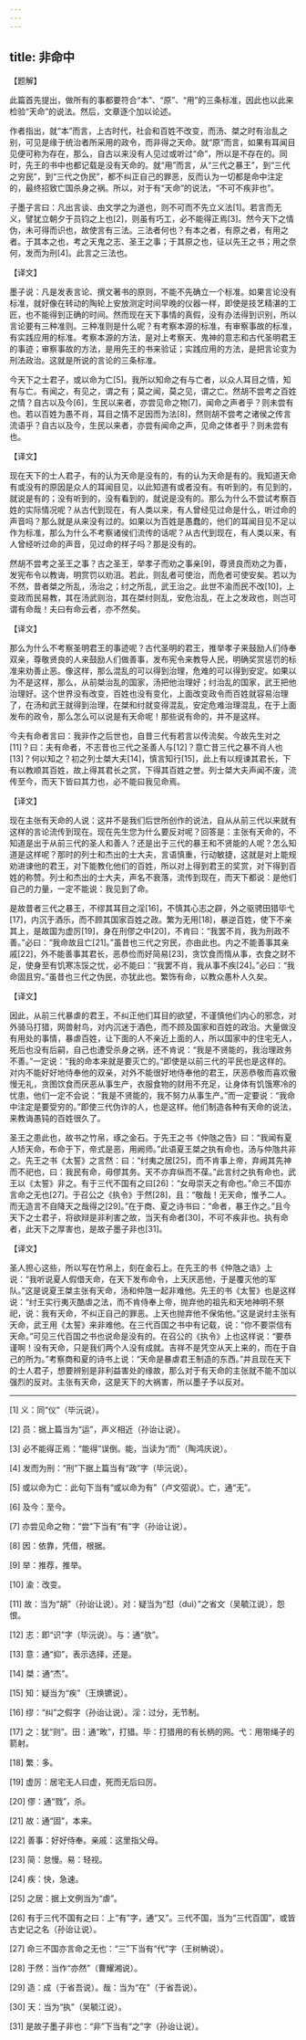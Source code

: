 ```yaml
---
---
---
```

title: 非命中
---





【题解】


此篇首先提出，做所有的事都要符合“本”、“原”、“用”的三条标准，因此也以此来检验“天命”的说法。然后，文章逐个加以论述。


作者指出，就“本”而言，上古时代，社会和百姓不改变，而汤、桀之时有治乱之别，可见是缘于统治者所采用的政令，而非得之天命。就“原”而言，如果有耳闻目见便可称为存在，那么，自古以来没有人见过或听过“命”，所以是不存在的。同时，先王的书中也都记载是没有天命的。就“用”而言，从“三代之暴王”，到“三代之穷民”，到“三代之伪民”，都不纠正自己的罪恶，反而认为一切都是命中注定的，最终招致亡国杀身之祸。所以，对于有“天命”的说法，“不可不疾非也”。


子墨子言曰：凡出言谈、由文学之为道也，则不可而不先立义法[1]。若言而无义，譬犹立朝夕于员钧之上也[2]，则虽有巧工，必不能得正焉[3]。然今天下之情伪，未可得而识也，故使言有三法。三法者何也？有本之者，有原之者，有用之者。于其本之也，考之天鬼之志、圣王之事；于其原之也，征以先王之书；用之奈何，发而为刑[4]。此言之三法也。


【译文】


墨子说：凡是发表言论、撰文著书的原则，不能不先确立一个标准。如果言论没有标准，就好像在转动的陶轮上安放测定时间早晚的仪器一样，即使是技艺精湛的工匠，也不能得到正确的时间。然而现在天下事情的真假，没有办法得到识别，所以言论要有三种准则。三种准则是什么呢？有考察本源的标准，有审察事故的标准，有实践应用的标准。考察本源的方法，是对上考察天、鬼神的意志和古代圣明君王的事迹；审察事故的方法，是用先王的书来验证；实践应用的方法，是把言论变为刑法政治。这就是所说的言论的三条标准。


今天下之士君子，或以命为亡[5]。我所以知命之有与亡者，以众人耳目之情，知有与亡。有闻之，有见之，谓之有；莫之闻，莫之见，谓之亡。然胡不尝考之百姓之情？自古以及今[6]，生民以来者，亦尝见命之物[7]，闻命之声者乎？则未尝有也。若以百姓为愚不肖，耳目之情不足因而为法[8]，然则胡不尝考之诸侯之传言流语乎？自古以及今，生民以来者，亦尝有闻命之声，见命之体者乎？则未尝有也。


【译文】


现在天下的士人君子，有的认为天命是没有的，有的认为天命是有的。我知道天命有或没有的原因是众人的耳闻目见，以此知道有或者没有。有听到的，有见到的，就说是有的；没有听到的，没有看到的，就说是没有的。那么为什么不尝试考察百姓的实际情况呢？从古代到现在，有人类以来，有人曾经见过命是什么，听过命的声音吗？那么就是从来没有过的。如果以为百姓是愚蠢的，他们的耳闻目见不足以作为标准，那么为什么不考察诸侯们流传的话呢？从古代到现在，有人类以来，有人曾经听过命的声音，见过命的样子吗？那是没有的。


然胡不尝考之圣王之事？古之圣王，举孝子而劝之事亲[9]，尊贤良而劝之为善，发宪布令以教诲，明赏罚以劝沮。若此，则乱者可使治，而危者可使安矣。若以为不然，昔者桀之所乱，汤治之；纣之所乱，武王治之。此世不渝而民不改[10]，上变政而民易教，其在汤武则治，其在桀纣则乱，安危治乱，在上之发政也，则岂可谓有命哉！夫曰有命云者，亦不然矣。


【译文】


那么为什么不考察圣明君王的事迹呢？古代圣明的君王，推举孝子来鼓励人们侍奉双亲，尊敬贤良的人来鼓励人们做善事，发布宪令来教导人民，明确奖赏惩罚的标准来劝善止恶。像这样，那么混乱的可以得到治理，危难的可以得到安定。如果以为不是这样，那么，从前桀治乱的国家，汤把他治理好；纣治乱的国家，武王把他治理好。这个世界没有改变，百姓也没有变化，上面改变政令而百姓就容易治理了，在汤和武王就得到治理，在桀和纣就变得混乱，安定危难治理混乱，在于上面发布的政令，那么怎么可以说是有天命呢！那些说有命的，并不是这样。


今夫有命者言曰：我非作之后世也，自昔三代有若言以传流矣。今故先生对之[11]？曰：夫有命者，不志昔也三代之圣善人与[12]？意亡昔三代之暴不肖人也[13]？何以知之？初之列士桀大夫[14]，慎言知行[15]，此上有以规谏其君长，下有以教顺其百姓，故上得其君长之赏，下得其百姓之誉。列士桀大夫声闻不废，流传至今，而天下皆曰其力也，必不能曰我见命焉。


【译文】


现在主张有天命的人说：这并不是我们后世所创作的说法，自从从前三代以来就有这样的言论流传到现在。现在先生您为什么要反对呢？回答是：主张有天命的，不知道是出于从前三代的圣人和善人？还是出于三代的暴王和不贤能的人呢？怎么知道是这样呢？那时的列士和杰出的士大夫，言语慎重，行动敏捷，这就是对上能规劝进谏他的君王，对下能教化他们的百姓，所以对上得到君王的奖赏，对下得到百姓的称赞。列士和杰出的士大夫，声名不衰落，流传到现在，而天下都说：是他们自己的力量，一定不能说：我见到了命。


是故昔者三代之暴王，不缪其耳目之淫[16]，不慎其心志之辟，外之驱骋田猎毕弋[17]，内沉于酒乐，而不顾其国家百姓之政。繁为无用[18]，暴逆百姓，使下不亲其上，是故国为虚厉[19]，身在刑僇之中[20]，不肯曰：“我罢不肖，我为刑政不善。”必曰：“我命故且亡[21]。”虽昔也三代之穷民，亦由此也。内之不能善事其亲戚[22]，外不能善事其君长，恶恭俭而好简易[23]，贪饮食而惰从事，衣食之财不足，使身至有饥寒冻馁之忧，必不能曰：“我罢不肖，我从事不疾[24]。”必曰：“我命固且穷。”虽昔也三代之伪民，亦犹此也。繁饰有命，以教众愚朴人久矣。


【译文】


因此，从前三代暴虐的君王，不纠正他们耳目的欲望，不谨慎他们内心的邪念，对外骑马打猎，网兽射鸟，对内沉迷于酒色，而不顾及国家和百姓的政治。大量做没有用处的事情，暴虐百姓，让下面的人不亲近上面的人，所以国家中的住宅无人，死后也没有后嗣，自己也遭受杀身之祸，还不肯说：“我是不贤能的，我治理政务不善。”一定说：“我的命本来就是要灭亡的。”即使是以前三代的平民也是这样的。对内不能好好地侍奉他的双亲，对外不能很好地侍奉他的君王，厌恶恭敬而喜欢傲慢无礼，贪图饮食而厌恶从事生产，衣服食物的财用不充足，让身体有饥饿寒冷的忧患，他们一定不会说：“我是不贤能的，我不努力从事生产。”而一定要说：“我命中注定是要受穷的。”即使三代伪诈的人，也是这样。他们制造各种有天命的说法，来教诲愚钝的百姓很久了。


圣王之患此也，故书之竹帛，琢之金石。于先王之书《仲虺之告》曰：“我闻有夏人矫天命，布命于下，帝式是恶，用阙师。”此语夏王桀之执有命也，汤与仲虺共非之。先王之书《太誓》之言然：曰：“纣夷之居[25]，而不肯事上帝，弃阙其先神而不祀也，曰：我民有命，毋僇其务。天不亦弃纵而不葆。”此言纣之执有命也，武王以《太誓》非之。有于三代不国有之曰[26]：“女毋崇天之有命也。”命三不国亦言命之无也[27]。于召公之《执令》于然[28]，且：“敬哉！无天命，惟予二人。而无造言不自降天之哉得之[29]。”在于商、夏之诗书曰：“命者，暴王作之。”且今天下之士君子，将欲辩是非利害之故，当天有命者[30]，不可不疾非也。执有命者，此天下之厚害也，是故子墨子非也[31]。


【译文】


圣人担心这些，所以写在竹帛上，刻在金石上。在先王的书《仲虺之诰》上说：“我听说夏人假借天命，在天下发布命令，上天厌恶他，于是覆灭他的军队。”这是说夏王桀主张有天命，汤和仲虺一起非难他。先王的书《太誓》也是这样说：“纣王实行夷灭酷虐之法，而不肯侍奉上帝，抛弃他的祖先和天地神明不祭祀，说：我有天命，不纠正自己的罪恶。上天也抛弃他不保佑他。”这是说纣主张有天命，武王用《太誓》来非难他。在三代百国之书中有记载，说：“你不要崇信有天命。”可见三代百国之书也说命是没有的。在召公的《执令》上也这样说：“要恭谨啊！没有天命，只是我们两个人没有成就。吉祥不是凭空从天上来的，而在于自己的所为。”考察商和夏的诗书上说：“天命是暴虐君王制造的东西。”并且现在天下的士人君子，想要辨别是非利益害处的缘故，那么对于有天命的主张就不能不加以强烈的反对。主张有天命，这是天下的大祸害，所以墨子予以反对。



* * *




[1] 义：同“仪”（毕沅说）。


[2] 员：据上篇当为“运”，声义相近（孙诒让说）。


[3] 必不能得正焉：“能得”误倒。能，当读为“而”（陶鸿庆说）。


[4] 发而为刑：“刑”下据上篇当有“政”字（毕沅说）。


[5] 或以命为亡：此句下当有“或以命为有”（卢文弨说）。亡，通“无”。


[6] 及今：至今。


[7] 亦尝见命之物：“尝”下当有“有”字（孙诒让说）。


[8] 因：依靠，凭借，根据。


[9] 举：推荐，推举。


[10] 渝：改变。


[11] 故：当为“胡”（孙诒让说）。对：疑当为“怼（duì）”之省文（吴毓江说），怨恨。


[12] 志：即“识”字（毕沅说）。与：通“欤”。


[13] 意：通“抑”，表示选择，还是。


[14] 桀：通“杰”。


[15] 知：疑当为“疾”（王焕镳说）。


[16] 缪：“纠”之假字（孙诒让说）。淫：过分，无节制。


[17] 之：犹“则”。田：通“畋”，打猎。毕：打猎用的有长柄的网。弋：用带绳子的箭射。


[18] 繁：多。


[19] 虚厉：居宅无人曰虚，死而无后曰厉。


[20] 僇：通“戮”，杀。


[21] 故：通“固”，本来。


[22] 善事：好好侍奉。亲戚：这里指父母。


[23] 简：怠慢。易：轻视。


[24] 疾：快，急速。


[25] 之居：据上文例当为“虐”。


[26] 有于三代不国有之曰：上“有”字，通“又”。三代不国，当为“三代百国”，或皆古史记之名（孙诒让说）。


[27] 命三不国亦言命之无也：“三”下当有“代”字（王树柟说）。


[28] 于然：当作“亦然”（曹耀湘说）。


[29] 造：成（于省吾说）。哉：当为“在”（于省吾说）。


[30] 天：当为“执”（吴毓江说）。


[31] 是故子墨子非也：“非”下当有“之”字（孙诒让说）。